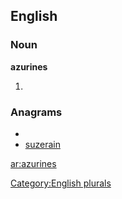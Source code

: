 ==English==

===Noun===
'''azurines'''

# {{plural of|[[azurine]]}}

===Anagrams===
* {{alphagram|aeinrsuz}}
* [[suzerain#English|suzerain]]


[[Category:English plurals]]

[[ar:azurines]]